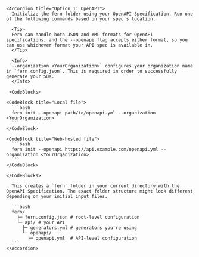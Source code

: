     <Accordion title="Option 1: OpenAPI">
      Initialize the fern folder using your OpenAPI Specification. Run one of the following commands based on your spec's location.

      <Tip>
      Fern can handle both JSON and YML formats for OpenAPI specifications, and the --openapi flag accepts either format, so you can use whichever format your API spec is available in.
      </Tip>

      <Info>
     `--organization <YourOrganization>` configures your organization name in `fern.config.json`. This is required in order to successfully generate your SDK. 
      </Info>

     <CodeBlocks>

    <CodeBlock title="Local file">
      ```bash
      fern init --openapi path/to/openapi.yml --organization <YourOrganization>
      ```
    </CodeBlock>

    <CodeBlock title="Web-hosted file">
      ```bash
      fern init --openapi https://api.example.com/openapi.yml --organization <YourOrganization>
      ```
    </CodeBlock>

    </CodeBlocks>

      This creates a `fern` folder in your current directory with the OpenAPI Specification. The exact folder structure might look different depending on your initial input files. 

      ```bash
      fern/
        ├─ fern.config.json # root-level configuration
        └─ api/ # your API
          ├─ generators.yml # generators you're using
          └─ openapi/
            ├─ openapi.yml  # API-level configuration
      ```
    </Accordion>